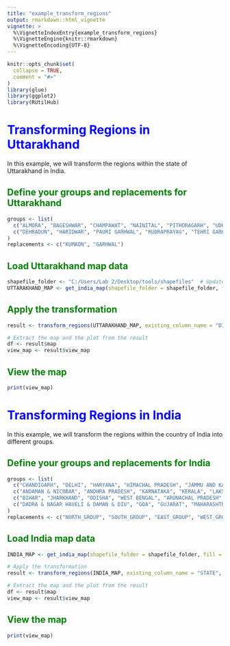 ```yaml
---
title: "example_transform_regions"
output: rmarkdown::html_vignette
vignette: >
  %\VignetteIndexEntry{example_transform_regions}
  %\VignetteEngine{knitr::rmarkdown}
  %\VignetteEncoding{UTF-8}
---
```


```r
knitr::opts_chunk$set(
  collapse = TRUE,
  comment = "#>"
)
library(glue)
library(ggplot2)
library(RUtilHub)
```


<h1 style="color:blue;">Transforming Regions in Uttarakhand</h1>
<p>In this example, we will transform the regions within the state of Uttarakhand in India.</p>
<h2 style="color:green;">Define your groups and replacements for Uttarakhand</h2>


```r
groups <- list(
  c("ALMORA", "BAGESHWAR", "CHAMPAWAT", "NAINITAL", "PITHORAGARH", "UDHAM SINGH NAGAR"),
  c("DEHRADUN", "HARIDWAR", "PAURI GARHWAL", "RUDRAPRAYAG", "TEHRI GARHWAL", "UTTARKASHI", "CHAMOLI")
)
replacements <- c("KUMAON", "GARHWAL")
```

<h2 style="color:green;">Load Uttarakhand map data</h2>

```r
shapefile_folder <- "C:/Users/Lab 2/Desktop/tools/shapefiles"  # Update this path accordingly
UTTARAKHAND_MAP <- get_india_map(shapefile_folder = shapefile_folder, fill = "DISTRICT", location_category = "STATE", location_name = "UTTARAKHAND", action = "get_map_data")
```

<h2 style="color:green;">Apply the transformation</h2>
```r

result <- transform_regions(UTTARAKHAND_MAP, existing_column_name = "DISTRICT", groups, replacements, view_transformed_map = TRUE)

# Extract the map and the plot from the result
df <- result$map
view_map <- result$view_map
```

<h2 style="color:green;">View the map</h2>
```r
print(view_map)

```


<h1 style="color:blue;">Transforming Regions in India</h1>
<p>In this example, we will transform the regions within the country of India into different groups.</p>
<h2 style="color:green;">Define your groups and replacements for India</h2>
```r

groups <- list(
  c("CHANDIGARH", "DELHI", "HARYANA", "HIMACHAL PRADESH", "JAMMU AND KASHMIR", "LADAKH", "PUNJAB", "RAJASTHAN", "UTTARAKHAND", "UTTAR PRADESH"),
  c("ANDAMAN & NICOBAR", "ANDHRA PRADESH", "KARNATAKA", "KERALA", "LAKSHADWEEP", "PUDUCHERRY", "TAMIL NADU", "TELANGANA"),
  c("BIHAR", "JHARKHAND", "ODISHA", "WEST BENGAL", "ARUNACHAL PRADESH", "ASSAM", "MANIPUR", "MEGHALAYA", "MIZORAM", "NAGALAND", "SIKKIM", "TRIPURA"),
  c("DADRA & NAGAR HAVELI & DAMAN & DIU", "GOA", "GUJARAT", "MAHARASHTRA", "MADHYA PRADESH", "CHHATTISGARH")
)
replacements <- c("NORTH_GROUP", "SOUTH_GROUP", "EAST_GROUP", "WEST_GROUP")
```

<h2 style="color:green;"><b>Load India map data</b></h2>
```r

INDIA_MAP <- get_india_map(shapefile_folder = shapefile_folder, fill = "STATE", location_category = "COUNTRY", location_name = "INDIA", action = "get_map_data")

# Apply the transformation
result <- transform_regions(INDIA_MAP, existing_column_name = "STATE", groups, replacements, view_transformed_map = TRUE)

# Extract the map and the plot from the result
df <- result$map
view_map <- result$view_map
```

<h2 style="color:green;">View the map</h2>
```r

print(view_map)
```


